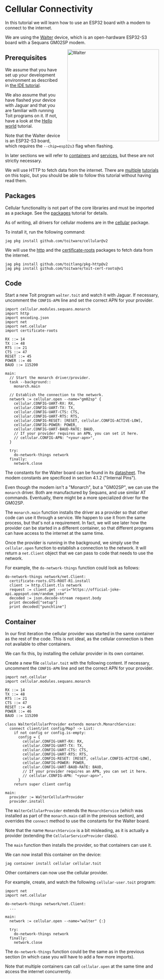 
# Cellular Connectivity
In this tutorial we will learn how to use an ESP32 board with a modem
to connect to the internet.

We are using the [Walter](https://www.quickspot.io/) device, which is
an open-hardware ESP32-S3 board with a Sequans GM02SP modem.

<img
  src={Walter}
  alt="Walter"
  style="width: 300px; float: right; margin-left: 20px;"
/>

## Prerequisites
We assume that you have set up your development environment as described
in [the IDE tutorial](../../setup/ide).

We also assume that you have flashed your device with Jaguar and that
you are familiar with running Toit programs on it.
If not, have a look at the [Hello world](../../setup/firstprogram) tutorial.

Note that the Walter device is an ESP32-S3 board, which requires the
`--chip=esp32s3` flag when flashing.

In later sections we will refer to [containers](../containers) and
[services](../containers/services), but these are not strictly necessary.

We will use HTTP to fetch data from the internet. There are
[multiple](./http) [tutorials](./http-server) on this topic, but you
should be able to follow this tutorial without having read them.

## Packages
Cellular functionality is not part of the core libraries and must be
imported as a package. See the [packages](../../setup/packages)
tutorial for details.

As of writing, all drivers for cellular modems are in the
[cellular](https://pkg.toit.io/package/github.com%2Ftoitware%2Fcellular@v2)
package.

To install it, run the following command:

``` shell
jag pkg install github.com/toitware/cellular@v2
```

We will use the
[http](https://pkg.toit.io/package/github.com%2Ftoitlang%2Fpkg-http@v2)
and the [certificate-roots](https://pkg.toit.io/package/github.com%2Ftoitware%2Ftoit-cert-roots@v1)
packages to fetch data from the internet.

``` shell
jag pkg install github.com/toitlang/pkg-http@v2
jag pkg install github.com/toitware/toit-cert-roots@v1
```

## Code
Start a new Toit program `walter.toit` and watch it with Jaguar. If necessary,
uncomment the `CONFIG-APN` line and set the correct APN for your provider.

``` toit
import cellular.modules.sequans.monarch
import http
import encoding.json
import net
import net.cellular
import certificate-roots

RX ::= 14
TX ::= 48
RTS ::= 21
CTS ::= 47
RESET ::= 45
POWER ::= 46
BAUD ::= 115200

main:
  // Start the monarch driver/provider.
  task --background::
    monarch.main

  // Establish the connection to the network.
  network := cellular.open --name="gm02sp" {
    cellular.CONFIG-UART-RX: RX,
    cellular.CONFIG-UART-TX: TX,
    cellular.CONFIG-UART-CTS: CTS,
    cellular.CONFIG-UART-RTS: RTS,
    cellular.CONFIG-RESET: [RESET, cellular.CONFIG-ACTIVE-LOW],
    cellular.CONFIG-POWER: POWER,
    cellular.CONFIG-UART-BAUD-RATE: BAUD,
    // If your provider requires an APN, you can set it here.
    // cellular.CONFIG-APN: "<your-apn>",
  }

  try:
    do-network-things network
  finally:
    network.close
```

The constants for the Walter board can be found in its
[datasheet](https://www.quickspot.io/datasheet/walter_datasheet_v0.4.pdf). The
modem constants are specificed in section 4.1.2 ("Internal Pins").

Even though the modem isn't a "Monarch", but a "GM02SP", we can use the `monarch` driver.
Both are manufactured by Sequans, and use similar AT commands. Eventually, there might be
a more specialized driver for the GM02SP.

The `monarch.main` function installs the driver as a provider so that other code
can use it through a service. We happen to use it from the same process, but that's
not a requirement. In fact, we will see later how the provider can be started in
a different container, so that different programs can have access to the internet
at the same time.

Once the provider is running in the background, we simply use the `cellular.open`
function to establish a connection to the network. It will return a `net.Client`
object that we can pass to code that needs to use the network.

For example, the `do-network-things` function could look as follows:

``` toit
do-network-things network/net.Client:
  certificate-roots.GTS-ROOT-R1.install
  client := http.Client.tls network
  request := client.get --uri="https://official-joke-api.appspot.com/random_joke"
  decoded := json.decode-stream request.body
  print decoded["setup"]
  print decoded["punchline"]
```

## Container
In our first iteration the cellular provider was started in the same
container as the rest of the code. This is not ideal, as the cellular
connection is then not available to other containers.

We can fix this, by installing the cellular provider in its own container.

Create a new file `cellular.toit` with the following content. If necessary,
uncomment the `CONFIG-APN` line and set the correct APN for your provider.

``` toit
import net.cellular
import cellular.modules.sequans.monarch

RX ::= 14
TX ::= 48
RTS ::= 21
CTS ::= 47
RESET ::= 45
POWER ::= 46
BAUD ::= 115200

class WalterCellularProvider extends monarch.MonarchService:
  connect client/int config/Map? -> List:
    if not config or config.is-empty:
      config = {
        cellular.CONFIG-UART-RX: RX,
        cellular.CONFIG-UART-TX: TX,
        cellular.CONFIG-UART-CTS: CTS,
        cellular.CONFIG-UART-RTS: RTS,
        cellular.CONFIG-RESET: [RESET, cellular.CONFIG-ACTIVE-LOW],
        cellular.CONFIG-POWER: POWER,
        cellular.CONFIG-UART-BAUD-RATE: BAUD,
        // If your provider requires an APN, you can set it here.
        // cellular.CONFIG-APN: "<your-apn>",
      }
    return super client config

main:
  provider := WalterCellularProvider
  provider.install
```

The `WalterCellularProvider` extends the `MonarchService` (which was
installed as part of the `monarch.main` call in the previous section), and
overrides the `connect` method to use the constants for the Walter board.

Note that the name `MonarchService` is a bit misleading, as it is actually
a provider (extending the `CellularServiceProvider` class).

The `main` function then installs the provider, so that containers
can use it.

We can now install this container on the device:

``` shell
jag container install cellular cellular.toit
```

Other containers can now use the cellular provider.

For example, create, and watch the following `cellular-user.toit` program:

``` toit
import net
import net.cellular

do-network-things network/net.Client:
  ...

main:
  network := cellular.open --name="walter" {:}

  try:
    do-network-things network
  finally:
    network.close
```

The `do-network-things` function could be the same as in the previous
section (in which case you will have to add a few more imports).

Note that multiple containers can call `cellular.open` at the same time and
access the internet concurrently.

